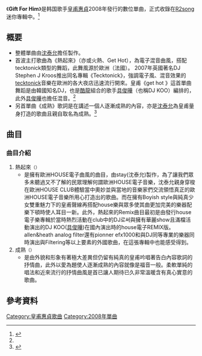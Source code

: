 {{Infobox Single 
| Name           = Gift For Him
| Artist         = [[皇甫惠貞|皇甫惠貞]]
| Album          = 
| Cover         = Hwangbo- Gift for Him .jpg
| B-side         = 
| Released       = 2008年7月3日
| Format         = [[單曲|單曲]]
| Recorded       = 2008年<br/>{{KOR}}  
| Genre          = [[韓國流行音樂|韓國流行音樂]] 
| Length         = 14:44
| Label          = LOEN Entertainment 
| Writer         = 
| Producer       = [[沈泰允|沈泰允]]
| Certification  =  
| Chart position = 
| Last single    = 
| This single    = '''Gift For Him'''<br/>（2008年）
| Next single    = [[無法相信的話|無法相信的話]]<br/>（2009年）
| Misc           = {{Extra musicsample |Type=single |filename=03 뜨거워져 original.ogg|title=《Get Hot》試聽}}
}}
《'''Gift For Him'''》是韩国歌手[[皇甫惠貞|皇甫惠貞]]2008年發行的數位單曲，正式收錄在[[R2song|R2song]]迷你專輯中。<ref name="album">{{cite news | language = ko | url = http://music.daum.net/artist/album/list?artistDetailId=5658 | title = 황보혜정(DAUM 앨범) | publisher = DAUM | date = 2012-02-02 }}{{Dead link|date=2020年3月 |bot=InternetArchiveBot |fix-attempted=yes }}</ref>

==概要==
*整體單曲由[[沈泰允|沈泰允]]擔任製作。
*首波主打歌曲為《熱起來》（亦或火熱、Get Hot），為電子混音曲風，搭配tecktonick類型的舞蹈，此舞風源於歐洲（法國）。 2007年英國著名DJ Stephen J Kroos推出同名專輯《Tecktonick》，強調電子風、混音效果的[[tecktonick|tecktonick]]音樂在歐洲的各大夜店迅速流行開來。皇甫《get hot 》這首單曲舞蹈是由韓國知名DJ，也是[[酷龍|酷龍]]組合的歌手[[具俊曄|具俊曄]]（也稱DJ KOO）編排的，此外[[具俊曄|具俊曄]]也擔任混音。<ref name="album" />
*另首單曲《成熟》歌詞是在講述一個人逐漸成熟的內容，亦是[[沈泰允|沈泰允]]為皇甫量身打造的歌曲且親自取名為成熟。<ref>{{cite news |language = zh |url = http://www.youtube.com/watch?v=7jz0rRiIlz0 |title = 090817 MTV Hwangbo interview |publisher = YOUTUBE |date = 2009-08-17 |accessdate = 2012-02-03 |archive-date = 2019-02-16 |archive-url = https://web.archive.org/web/20190216055841/https://www.youtube.com/watch?v=7jz0rRiIlz0 |dead-url = no }}</ref>

==曲目==
{{tracklist
| collapsed       = 
| headline        =
| total_length    = 14:44
| title1          = 뜨거워져 (Original Ver.)
| note1           =熱起來
| writer1         =
| lyrics1         = [[沈泰允|沈泰允]]
| music1          = [[沈泰允|沈泰允]]
| arranger1      =  [[沈泰允|沈泰允]]
| length1         = 2:58
| title2          =뜨거워져 Remix Ver.
| note2           =熱起來
| writer2         =
| lyrics2         =[[沈泰允|沈泰允]]
| music2          =[[沈泰允|沈泰允]]
| arranger2      = DJ Koo具俊曄
| length2         = 2:57
| title3          = 성숙
| note3           =成熟
| writer3         = 
| lyrics3         =[[沈泰允|沈泰允]]
| music3          = [[沈泰允|沈泰允]]
| arranger3      =  허석(Huh Seok)
| length3         = 4:24
| title4          = 성숙（MR）
| note4           =成熟
| writer4         = 
| lyrics4         =[[沈泰允|沈泰允]]
| music4          = [[沈泰允|沈泰允]]
| length4         = 4:24
}}

=== 曲目介紹 ===
{{tone|章节|time=2019-09-18}}
#熱起來<small>（{{lang-ko|뜨거워져}}）</small>
#*是擁有歐洲HOUSE電子曲風的曲目，由stay(沈泰允)製作，為了讓我們眾多未聽過又不了解的民眾理解何謂歐洲HOUSE電子音樂，沈泰允親身穿梭在歐洲HOUSE CLUB體驗當中奧妙並與當地的音樂家們交流領悟真正的歐洲HOUSE電子音樂所用心打造出的歌曲。而在擁有Boyish style與純真少女雙重魅力下的皇甫聲線再搭配house樂與眾多使其曲更加完美的樂器配樂下頓時使人耳目一新。此外，熱起來的Remix曲目最初是由發行house電子樂專輯於當時熱烈活動在club中的DJ로써與擁有華麗show且滿檔活動演出的DJ KOO([[具俊曄|具俊曄]])在國內演出時的house電子REMIX版。allen&heath analog filter還有pionner efx1000和與DJ同等專業的樂器同時演出與Filtering等以上要素的外國歌曲，在這張專輯中也能感受得到。
#成熟<small>（{{lang-ko|성숙}}）</small>
#*是由外貌和形象有著極大差異但仍留有純真的皇甫吟唱著告白內容歌詞的抒情曲，此外以愛為題使人逐漸成熟的內容就像是福音一般。柔軟單純的唱法和近來流行的抒情曲風是首已讓人期待已久非常溫暖含有真心實意的歌曲。

==參考資料==
{{reflist}}

{{皇甫惠貞}}
[[Category:皇甫惠貞歌曲|Category:皇甫惠貞歌曲]]
[[Category:2008年單曲|Category:2008年單曲]]
